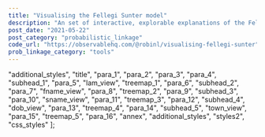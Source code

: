 ```yaml
---
title: "Visualising the Fellegi Sunter model"
description: "An set of interactive, explorable explanations of the Fellegi Sunter model of probabilistic record linkage.  This article presents a way of visualising how the model works."
post_date: "2021-05-22"
post_category: "probabilistic_linkage"
code_url: "https://observablehq.com/@robinl/visualising-fellegi-sunter"
prob_linkage_category: "tools"
---
```





  "additional_styles",
  "title",
  "para_1",
  "para_2",
  "para_3",
  "para_4",
  "subhead_1",
  "para_5",
  "lam_view",
  "treemap_1",
  "para_6",
  "subhead_2",
  "para_7",
  "fname_view",
  "para_8",
  "treemap_2",
  "para_9",
  "subhead_3",
  "para_10",
  "sname_view",
  "para_11",
  "treemap_3",
  "para_12",
  "subhead_4",
  "dob_view",
  "para_13",
  "treemap_4",
  "para_14",
  "subhead_5",
  "town_view",
  "para_15",
  "treemap_5",
  "para_16",
  "annex",
  "additional_styles",
  "styles2",
  "css_styles"
];

<CompactTutorialNav frontmatter={props.pageContext.frontmatter} />
<ObservableNotebook notebook={notebook} cells={output_order} />
<TutorialNav frontmatter={props.pageContext.frontmatter} />